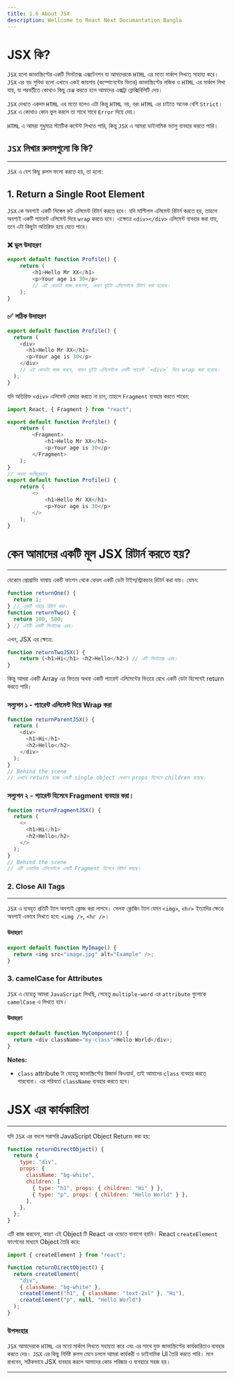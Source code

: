 ```yaml
---
title: 1.6 About JSX
description: Wellcome to React Next Documantation Bangla
---
```


# <h1 className="bg-gradient-to-r from-blue-500 to-purple-500 inline-block text-transparent bg-clip-text text-5xl pt-2">JSX কি?</h1>

`JSX` হলো জাভাস্ক্রিপ্টের একটি সিনট্যাক্স এক্সটেনশন যা আমাদেরকে `HTML` এর মতো মার্কাপ লিখতে সাহায্য করে। `JSX` এর বড় সুবিধা হলো এখানে একই জায়গায় (কম্পোনেন্টের ভিতর) জাভাস্ক্রিপ্টের লজিক ও `HTML` এর মার্কাপ লিখা যায়, যা পরবর্তীতে কোথাও কিছু চেঞ্জ করতে হলে আমাদের এক্সট্রা ফ্লেক্সিবিলিটি দেয়।

`JSX` দেখতে একদম `HTML` এর মতো হলেও এটা কিন্তু `HTML` নয়, বরং `HTML` এর চাইতে অনেক বেশি `Strict`। `JSX` এ কোথাও কোন ভুল করলে তা সাথে সাথে `Error` দিয়ে দেয়।

`HTML` এ আমরা শুধুমাত্র স্ট্যাটিক কন্টেন্ট লিখতে পারি, কিন্তু `JSX` এ আমরা ডাইনামিক ভ্যালু ব্যবহার করতে পারি।

## `JSX` লিখার রুলসগুলো কি কি?

---

`JSX` এ বেশ কিছু রুলস ফলো করতে হয়, তা হলো:

## 1. Return a Single Root Element

`JSX` কে অবশ্যই একটি সিঙ্গেল রুট এলিমেন্ট রিটার্ন করতে হবে। যদি মাল্টিপল এলিমেন্ট রিটার্ন করতে হয়, তাহলে অবশ্যই একটি প্যারেন্ট এলিমেন্ট দিয়ে `wrap` করতে হবে। এক্ষেত্রে `<div></div>` এলিমেন্ট ব্যবহার করা যায়, তবে এটা কিছুটা অতিরিক্ত হয়ে যেতে পারে।

### ❌ ভুল উদাহরণ

```javascript filename="Profile.jsx"
export default function Profile() {
    return (
        <h1>Hello Mr XX</h1>
        <p>Your age is 30</p>
        // এই কোডটা কাজ করবেনা, কারণ দুইটা এলিমেন্টকে রিটার্ন করা হয়েছে।
    );
}
```

### ✅ সঠিক উদাহরণ

```javascript filename="Profile.jsx"
export default function Profile() {
  return (
    <div>
      <h1>Hello Mr XX</h1>
      <p>Your age is 30</p>
    </div>
    // এই কোডটা কাজ করবে, কারণ দুইটা এলিমেন্টকে একটি প্যারেন্ট `<div>` দিয়ে wrap করা হয়েছে।
  );
}
```

যদি অতিরিক্ত `<div>` এলিমেন্ট রেন্ডার করতে না চান, তাহলে `Fragment` ব্যবহার করতে পারেন:

```javascript
import React, { Fragment } from "react";

export default function Profile() {
    return (
        <Fragment>
            <h1>Hello Mr XX</h1>
            <p>Your age is 30</p>
        </Fragment>
    );
}
// অথবা সংক্ষিপ্তভাবে
export default function Profile() {
    return (
        <>
            <h1>Hello Mr XX</h1>
            <p>Your age is 30</p>
        </>
    );
}
```

## <h1 className="bg-gradient-to-r from-blue-500 to-purple-500 inline-block text-transparent bg-clip-text text-3xl py-2">কেন আমাদের একটি মূল JSX রিটার্ন করতে হয়?</h1>

---

যেকোন প্রোগ্রামিং ভাষায় একটি ফাংশন থেকে কেবল একটি ডেটা টাইপ/স্ট্রাকচার রিটার্ন করা যায়। যেমন:

```javascript
function returnOne() {
  return 1;
} // একটি নাম্বার রিটার্ন করা।
function returnTwo() {
  return 100, 500;
} // এইটি একটি সিনট্যাক্স এরর।
```

এখন, JSX এর ক্ষেত্রে:

```javascript
function returnTwoJSX() {
    return (<h1>Hi</h1> <h2>Hello</h2>) // এটি সিনট্যাক্স এরর।
}
```

কিন্তু আমরা একটি Array এর ভিতরে অথবা একটি প্যারেন্ট এলিমেন্টের ভিতরে রেখে একটি ডেটা হিসেবেই return করতে পারি।

### সল্যুশন ১ - প্যারেন্ট এলিমেন্ট দিয়ে Wrap করা

```javascript
function returnParentJSX() {
  return (
    <div>
      <h1>Hi</h1>
      <h2>Hello</h2>
    </div>
  );
}
// Behind the scene
// এখানে return হচ্ছে একটি single object যেখানে props হিসেবে children রয়েছে।
```

### সল্যুশন ২ - প্যারেন্ট হিসেবে Fragment ব্যবহার করা।

```javascript
function returnFragmentJSX() {
  return (
    <>
      <h1>Hi</h1>
      <h2>Hello</h2>
    </>
  );
}
// Behind the scene
// এটি একাধিক এলিমেন্টকে একটি Fragment হিসেবে রিটার্ন করছে।
```

### 2. Close All Tags

---

`JSX` এ ব্যবহৃত প্রতিটি ট্যাগ অবশ্যই ক্লোজ করা লাগবে। সেলফ ক্লোজিং ট্যাগ যেমন `<img>`, `<hr>` ইত্যাদির ক্ষেত্রে অবশ্যই এভাবে লিখতে হবে: `<img />`, `<hr />`।

#### উদাহরণ

```javascript
export default function MyImage() {
  return <img src="image.jpg" alt="Example" />;
}
```

### 3. camelCase for Attributes

`JSX` এ যেহেতু আমরা `JavaScript` লিখছি, সেহেতু `multiple-word` এর `attribute` গুলোকে `camelCase` এ লিখতে হবে।

#### উদাহরণ

```javascript
export default function MyComponent() {
  return <div className="my-class">Hello World</div>;
}
```

**Notes:**

- `class` attribute টা যেহেতু জাভাস্ক্রিপ্টের রিজার্ভ কিওয়ার্ড, তাই আমাদের `class` ব্যবহার করতে পারবোনা। এর পরিবর্তে `className` ব্যবহার করতে হবে।

## <h1 className="bg-gradient-to-r from-blue-500 to-purple-500 inline-block text-transparent bg-clip-text text-3xl pt-2">JSX এর কার্যকারিতা</h1>

---

যদি `JSX` এর বদলে সরাসরি JavaScript Object Return করা হয়:

```javascript
function returnDirectObject() {
  return {
    type: "div",
    props: {
      className: "bg-white",
      children: [
        { type: "h1", props: { children: "Hi" } },
        { type: "p", props: { children: "Hello World" } },
      ],
    },
  };
}
```

এটি কাজ করবেনা, কারণ এই Object টি React এর ওয়েতে বানানো হয়নি। React `createElement` ফাংশনের মাধ্যমে Object তৈরি করে:

```javascript
import { createElement } from "react";

function returnDirectObject() {
  return createElement(
    "div",
    { className: "bg-white" },
    createElement("h1", { className: "text-2xl" }, "Hi"),
    createElement("p", null, "Hello World")
  );
}
```

### উপসংহার

`JSX` আমাদেরকে `HTML` এর মতো মার্কাপ লিখতে সহায়তা করে এবং এর সাথে যুক্ত জাভাস্ক্রিপ্টের কার্যকারিতাও ব্যবহার করতে দেয়। `JSX` এর কিছু নির্দিষ্ট রুলস মেনে চললে আমরা কার্যকরী ও ডাইনামিক UI তৈরি করতে পারি। মনে রাখবেন, সঠিকভাবে JSX ব্যবহার করলে আমাদের কোড পরিষ্কার ও ব্যবহারে সহজ হয়।

---
